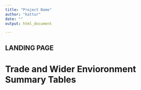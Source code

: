 ```yaml
---
title: "Project Name"
author: "kattur"
date: ""
output: html_document

---
```


## LANDING PAGE


# Trade and Wider Envioronment Summary Tables



<br>



